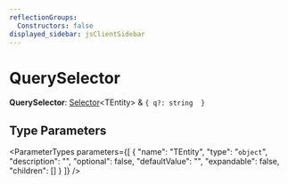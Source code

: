 ```yaml
---
reflectionGroups:
  Constructors: false
displayed_sidebar: jsClientSidebar
---
```



# QuerySelector

 **QuerySelector**: [Selector](js_client.internal.internal.Selector.mdx)&#60;TEntity&#62; & ``{ q?: string  }``

## Type Parameters

<ParameterTypes parameters={[
  {
    "name": "TEntity",
    "type": "`object`",
    "description": "",
    "optional": false,
    "defaultValue": "",
    "expandable": false,
    "children": []
  }
]} />
